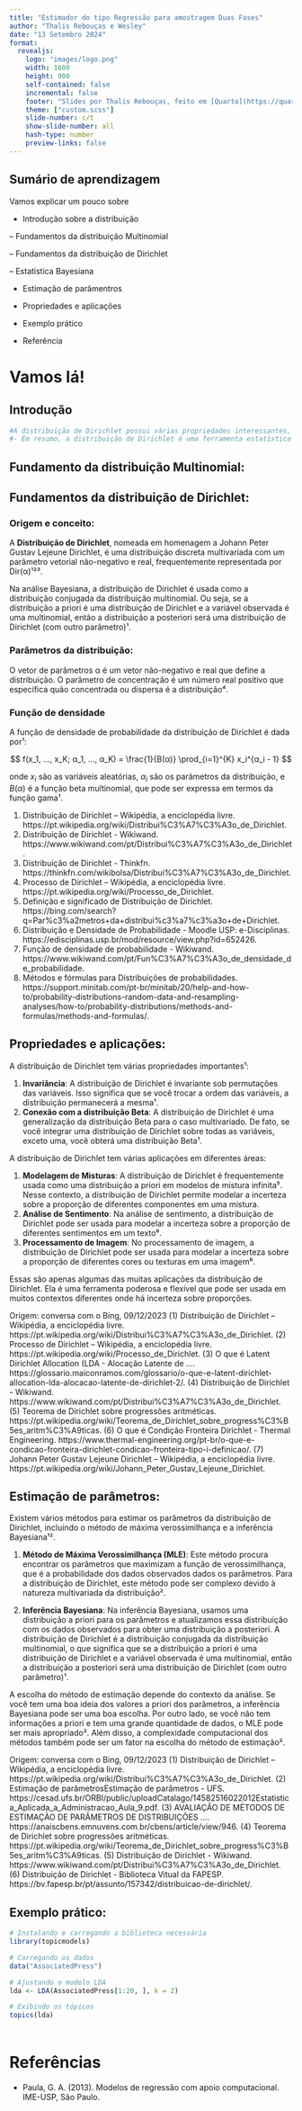 ---
title: "Estimador do tipo Regressão para amostragem Duas Fases"
author: "Thalis Rebouças e Wesley"
date: "13 Setembro 2024"
format: 
  revealjs:
    logo: "images/logo.png"
    width: 1600
    height: 900
    self-contained: false
    incremental: false
    footer: "Slides por Thalis Rebouças, feito em [Quarto](https://quarto.org/docs/presentations/revealjs/index.html). Código disponível [no GitHub](https://github.com/thalisreboucas/Amostragem_Regressao_DuasFases)."
    theme: ["custom.scss"]
    slide-number: c/t
    show-slide-number: all
    hash-type: number
    preview-links: false
---

## Sumário de aprendizagem

Vamos explicar um pouco sobre

- Introdução sobre a distribuição

-- Fundamentos da distribuição Multinomial

-- Fundamentos da distribuição de Dirichlet

-- Estatística Bayesiana

- Estimação de parâmentros

- Propriedades e aplicações

- Exemplo prático

- Referência


# Vamos lá!

## Introdução


```{r}

#A distribuição de Dirichlet possui várias propriedades interessantes, como invariância sob transformações afins, propriedade de conjugação e propriedade de marginalização. Ela também é amplamente utilizada em problemas envolvendo inferência bayesiana, misturas de distribuições e análise de dados composicionais.
#- Em resumo, a distribuição de Dirichlet é uma ferramenta estatística fundamental para modelar proporções e é amplamente aplicada em diversas áreas, como biologia, economia, ciências sociais e engenharia.

```

## Fundamento da distribuição Multinomial:



## Fundamentos da distribuição de Dirichlet:

### Origem e conceito: 

A **Distribuição de Dirichlet**, nomeada em homenagem a Johann Peter Gustav Lejeune Dirichlet, é uma distribuição discreta multivariada com um parâmetro vetorial não-negativo e real, frequentemente representada por Dir(α)¹²³. 

Na análise Bayesiana, a distribuição de Dirichlet é usada como a distribuição conjugada da distribuição multinomial. Ou seja, se a distribuição a priori é uma distribuição de Dirichlet e a variável observada é uma multinomial, então a distribuição a posteriori será uma distribuição de Dirichlet (com outro parâmetro)¹.

### Parâmetros da distribuição:
O vetor de parâmetros α é um vetor não-negativo e real que define a distribuição. O parâmetro de concentração é um número real positivo que especifica quão concentrada ou dispersa é a distribuição⁴.


### Função de densidade
A função de densidade de probabilidade da distribuição de Dirichlet é dada por¹:

$$
f(x_1, ..., x_K; α_1, ..., α_K) = \frac{1}{B(α)} \prod_{i=1}^{K} x_i^{α_i - 1}
$$

onde $x_i$ são as variáveis aleatórias, $α_i$ são os parâmetros da distribuição, e $B(α)$ é a função beta multinomial, que pode ser expressa em termos da função gama¹.


(1) Distribuição de Dirichlet – Wikipédia, a enciclopédia livre. https://pt.wikipedia.org/wiki/Distribui%C3%A7%C3%A3o_de_Dirichlet.
(2) Distribuição de Dirichlet - Wikiwand. https://www.wikiwand.com/pt/Distribui%C3%A7%C3%A3o_de_Dirichlet.
(3) Distribuição de Dirichlet - Thinkfn. https://thinkfn.com/wikibolsa/Distribui%C3%A7%C3%A3o_de_Dirichlet.
(4) Processo de Dirichlet – Wikipédia, a enciclopédia livre. https://pt.wikipedia.org/wiki/Processo_de_Dirichlet.
(5) Definição e significado de Distribuição de Dirichlet. https://bing.com/search?q=Par%c3%a2metros+da+distribui%c3%a7%c3%a3o+de+Dirichlet.
(6) Distribuição e Densidade de Probabilidade - Moodle USP: e-Disciplinas. https://edisciplinas.usp.br/mod/resource/view.php?id=652426.
(7) Função de densidade de probabilidade - Wikiwand. https://www.wikiwand.com/pt/Fun%C3%A7%C3%A3o_de_densidade_de_probabilidade.
(8) Métodos e fórmulas para Distribuições de probabilidades. https://support.minitab.com/pt-br/minitab/20/help-and-how-to/probability-distributions-random-data-and-resampling-analyses/how-to/probability-distributions/methods-and-formulas/methods-and-formulas/.


## Propriedades e aplicações:

A distribuição de Dirichlet tem várias propriedades importantes¹:

1. **Invariância**: A distribuição de Dirichlet é invariante sob permutações das variáveis. Isso significa que se você trocar a ordem das variáveis, a distribuição permanecerá a mesma¹.
2. **Conexão com a distribuição Beta**: A distribuição de Dirichlet é uma generalização da distribuição Beta para o caso multivariado. De fato, se você integrar uma distribuição de Dirichlet sobre todas as variáveis, exceto uma, você obterá uma distribuição Beta¹.

A distribuição de Dirichlet tem várias aplicações em diferentes áreas:

1. **Modelagem de Misturas**: A distribuição de Dirichlet é frequentemente usada como uma distribuição a priori em modelos de mistura infinita⁵. Nesse contexto, a distribuição de Dirichlet permite modelar a incerteza sobre a proporção de diferentes componentes em uma mistura.
2. **Análise de Sentimento**: Na análise de sentimento, a distribuição de Dirichlet pode ser usada para modelar a incerteza sobre a proporção de diferentes sentimentos em um texto⁶.
3. **Processamento de Imagem**: No processamento de imagem, a distribuição de Dirichlet pode ser usada para modelar a incerteza sobre a proporção de diferentes cores ou texturas em uma imagem⁶.

Essas são apenas algumas das muitas aplicações da distribuição de Dirichlet. Ela é uma ferramenta poderosa e flexível que pode ser usada em muitos contextos diferentes onde há incerteza sobre proporções.

Origem: conversa com o Bing, 09/12/2023
(1) Distribuição de Dirichlet – Wikipédia, a enciclopédia livre. https://pt.wikipedia.org/wiki/Distribui%C3%A7%C3%A3o_de_Dirichlet.
(2) Processo de Dirichlet – Wikipédia, a enciclopédia livre. https://pt.wikipedia.org/wiki/Processo_de_Dirichlet.
(3) O que é Latent Dirichlet Allocation (LDA - Alocação Latente de .... https://glossario.maiconramos.com/glossario/o-que-e-latent-dirichlet-allocation-lda-alocacao-latente-de-dirichlet-2/.
(4) Distribuição de Dirichlet - Wikiwand. https://www.wikiwand.com/pt/Distribui%C3%A7%C3%A3o_de_Dirichlet.
(5) Teorema de Dirichlet sobre progressões aritméticas. https://pt.wikipedia.org/wiki/Teorema_de_Dirichlet_sobre_progress%C3%B5es_aritm%C3%A9ticas.
(6) O que é Condição Fronteira Dirichlet - Thermal Engineering. https://www.thermal-engineering.org/pt-br/o-que-e-condicao-fronteira-dirichlet-condicao-fronteira-tipo-i-definicao/.
(7) Johann Peter Gustav Lejeune Dirichlet – Wikipédia, a enciclopédia livre. https://pt.wikipedia.org/wiki/Johann_Peter_Gustav_Lejeune_Dirichlet.

## Estimação de parâmetros:

Existem vários métodos para estimar os parâmetros da distribuição de Dirichlet, incluindo o método de máxima verossimilhança e a inferência Bayesiana¹².

1. **Método de Máxima Verossimilhança (MLE)**: Este método procura encontrar os parâmetros que maximizam a função de verossimilhança, que é a probabilidade dos dados observados dados os parâmetros. Para a distribuição de Dirichlet, este método pode ser complexo devido à natureza multivariada da distribuição².

2. **Inferência Bayesiana**: Na inferência Bayesiana, usamos uma distribuição a priori para os parâmetros e atualizamos essa distribuição com os dados observados para obter uma distribuição a posteriori. A distribuição de Dirichlet é a distribuição conjugada da distribuição multinomial, o que significa que se a distribuição a priori é uma distribuição de Dirichlet e a variável observada é uma multinomial, então a distribuição a posteriori será uma distribuição de Dirichlet (com outro parâmetro)¹.

A escolha do método de estimação depende do contexto da análise. Se você tem uma boa ideia dos valores a priori dos parâmetros, a inferência Bayesiana pode ser uma boa escolha. Por outro lado, se você não tem informações a priori e tem uma grande quantidade de dados, o MLE pode ser mais apropriado². Além disso, a complexidade computacional dos métodos também pode ser um fator na escolha do método de estimação².

Origem: conversa com o Bing, 09/12/2023
(1) Distribuição de Dirichlet – Wikipédia, a enciclopédia livre. https://pt.wikipedia.org/wiki/Distribui%C3%A7%C3%A3o_de_Dirichlet.
(2) Estimação de parâmetrosEstimação de parâmetros - UFS. https://cesad.ufs.br/ORBI/public/uploadCatalago/14582516022012Estatistica_Aplicada_a_Administracao_Aula_9.pdf.
(3) AVALIAÇÃO DE MÉTODOS DE ESTIMAÇÃO DE PARÂMETROS DE DISTRIBUIÇÕES .... https://anaiscbens.emnuvens.com.br/cbens/article/view/946.
(4) Teorema de Dirichlet sobre progressões aritméticas. https://pt.wikipedia.org/wiki/Teorema_de_Dirichlet_sobre_progress%C3%B5es_aritm%C3%A9ticas.
(5) Distribuição de Dirichlet - Wikiwand. https://www.wikiwand.com/pt/Distribui%C3%A7%C3%A3o_de_Dirichlet.
(6) Distribuição de Dirichlet - Biblioteca Vitual da FAPESP. https://bv.fapesp.br/pt/assunto/157342/distribuicao-de-dirichlet/.


## Exemplo prático:
```{r}
# Instalando e carregando a biblioteca necessária
library(topicmodels)

# Carregando os dados
data("AssociatedPress")

# Ajustando o modelo LDA
lda <- LDA(AssociatedPress[1:20, ], k = 2)

# Exibindo os tópicos
topics(lda)


```



####



```{}

```


# Referências 

- Paula, G. A. (2013). Modelos de regressão com apoio computacional. IME-USP, São Paulo.

